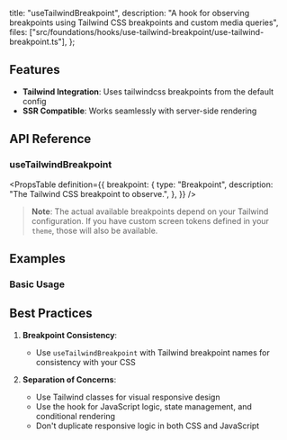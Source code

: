   title: "useTailwindBreakpoint",
  description: "A hook for observing breakpoints using Tailwind CSS breakpoints and custom media queries",
  files: ["src/foundations/hooks/use-tailwind-breakpoint/use-tailwind-breakpoint.ts"],
};

## Features

- **Tailwind Integration**: Uses tailwindcss breakpoints from the default config
- **SSR Compatible**: Works seamlessly with server-side rendering

## API Reference

### useTailwindBreakpoint

<PropsTable
  definition={{
    breakpoint: {
      type: "Breakpoint",
      description: "The Tailwind CSS breakpoint to observe.",
    },
  }}
/>


> **Note**: The actual available breakpoints depend on your Tailwind configuration. If you have custom screen tokens defined in your `theme`, those will also be available.


## Examples

### Basic Usage

<Preview slug="use-tailwind-breakpoint" />

## Best Practices

1. **Breakpoint Consistency**:
   - Use `useTailwindBreakpoint` with Tailwind breakpoint names for consistency with your CSS

5. **Separation of Concerns**:
   - Use Tailwind classes for visual responsive design
   - Use the hook for JavaScript logic, state management, and conditional rendering
   - Don't duplicate responsive logic in both CSS and JavaScript
